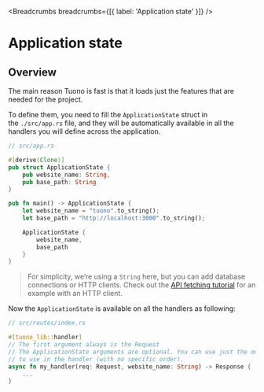 
<MetaTags
  title="Tuono - Application state"
  canonical="https://tuono.dev/documentation/application-state"
  description="Learn how to add features to your Tuono application"
/>


<Breadcrumbs breadcrumbs={[{ label: 'Application state' }]} />

# Application state

## Overview

The main reason Tuono is fast is that it loads just the features that are needed for the project.

To define them, you need to fill the `ApplicationState` struct in the `./src/app.rs` file, and
they will be automatically available in all the handlers you will define across the application.

```rs
// src/app.rs

#[derive(Clone)]
pub struct ApplicationState {
    pub website_name: String,
	pub base_path: String
}

pub fn main() -> ApplicationState {
    let website_name = "tuono".to_string();
    let base_path = "http://localhost:3000".to_string();

    ApplicationState {
        website_name,
        base_path
    }
}
```

> For simplicity, we’re using a `String` here, but you can add database connections or HTTP clients.
> Check out the [API fetching tutorial](/documentation/tutorial/api-fetching) for an example with an HTTP client.

Now the `ApplicationState` is available on all the handlers as following:

```rs
// src/routes/index.rs

#[tuono_lib::handler]
// The first argument always is the Request
// The ApplicationState arguments are optional. You can use just the ones you need
// to use in the handler (with no specific order).
async fn my_handler(req: Request, website_name: String) -> Response {
    ...
}
```
